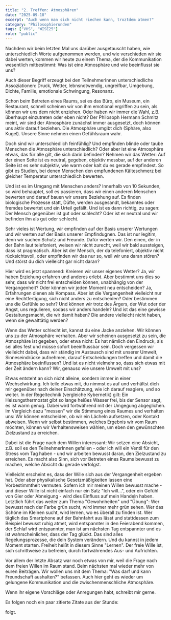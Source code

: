 ```yaml
---
title: "2. Treffen: Atmosphären"
date: "2025-09-18"
excerpt: "Auch wenn man sich nicht riechen kann, troztdem atmen?"
category: "Philosophierunden"
tags: ["VHS", "WISE25"]
role: "public"
---
```


Nachdem wir beim letzten Mal uns darüber ausgetauscht haben, wie unterschiedlich Worte aufgenommen werden,
und wie verschieden wir sie dabei werten, kommen wir heute zu einem Thema, der die Kommunikation wesentlich
mitbestimmt: Was ist eine Atmosphäre und wie beeinflusst sie uns?

Auch dieser Begriff erzeugt bei den TeilnehmerInnen unterschiedliche Assoziationen: Druck, Wetter,
lebnsnotwendig, ungreifbar, Umgebung, Dichte, Familie, emotionale Schwingung, Resonanz.

Schon beim Betreten eines Raums, sei es das Büro, ein Museum, ein Restaurant, schnell scheinen
wir von ihm emotional ergriffen zu sein, als können wir uns dem nicht enziehen. Oder haben wir
immer die Wahl, z.B. überhaupt einzutreten oder eben nicht? Der Philosoph Hermann Schmitz
meint, wir sind der Atmosphäre zunächst immer ausgesetzt, doch können uns aktiv darauf beziehen.
Die Atmosphäre umgibt dich (Sphäre, also Kugel). Unsere Sinne nehmen einen Gefühlsraum wahr.

Doch sind wir unterschiedlich feinfühlig? Und empfinden blinde oder taube Menschen die Atmosphäre
unterschiedlich? Oder aber ist eine Atmosphäre etwas, das für alle gilt, die sich darin befinden?
Nehmen wir das Wetter: Auf der einen Seite ist es neutral, gegeben, objektiv messbar, auf der
anderen Seite ist es sehr subjektiv, wie warm oder kalt du es gerade empfindest. So gibt es
Studien, bei denen Menschen den empfundenen Kälteschmerz bei gleicher Temperatur unterschiedlich
bewerten.

Und ist es im Umgang mit Menschen anders? Innerhalb von 10 Sekunden, so wird behauptet, soll es passieren,
dass wir einen anderen Menschen bewerten und darauf bauen wir unsere Beziehung auf. Es finden
biologische Prozesse statt, Düfte, werden ausgesandt, bekanntes oder fremdes bewertet und ein Urteil
gefällt. Und ist es dann richtig, zu sagen: Der Mensch gegenüber ist gut oder schlecht? Oder ist er
neutral und wir befinden ihn als gut oder schlecht.

Sehr vieles ist Wertung, wir empfinden auf der Basis unserer Wertungen und wir werten auf der Basis
unserer Empfindugnen. Das ist nur legitim, denn wir suchen Schutz und Freunde. Dafür werten wir.
Den einen, der in der Bahn laut telefoniert, weisen wir nicht zurecht, weil wir bald aussteigen,
dass ist pragmatisch. Aber ist der Mensch, der da telefoniert, objektiv nicht rücksichtsvoll, oder
empfinden wir das nur so, weil wir uns daran stören? Und störst du dich vielleicht gar nicht daran?

Hier wird es jetzt spannend: Kreieren wir unser eigenes Wetter? Ja, wir haben Erziehung erfahren
und anderes erlebt. Aber bestimmt uns dies so sehr, dass wir nicht frei entscheiden können,
unabhängig von der Vergangenheit? Oder können wir jeden Moment neu entscheiden? Ja, Erfahrungen
dienen als Kompass. Aber ist die Vergangenheit vielleicht nur eine Rechtfertigung, sich nicht
anders zu entscheiden? Oder bestimmen uns die Gefühle so sehr? Und können wir trotz des
Ärgers, der Wut oder der Angst, uns regulieren, sodass wir anders handeln? Und ist das
eine gewisse Gestaltungsmacht, die wir damit haben? Die andere vielleicht nicht haben,
wenn sie gewalttätig werden?

Wenn das Wetter schlecht ist, kannst du eine Jacke anziehen. Wir können uns zu der Atmosphäre verhalten.
Aber wir scheinen ausgesetzt zu sein, die Atmosphäre ist gegeben, oder etwa nicht: Es hat nämlich
den Eindruck, als sei alles fest und müsse sofort beeinflussbar sein. Doch vergessen wir vielleicht
dabei, dass wir ständig im Austausch sind mit unserer Umwelt, Sinneseindrücke aufnehmen, darauf
Entscheidungen treffen und damit die Atmosphäre beeinflussen? Und ist es nicht vielmehr so,
dass sich etwas mit der Zeit ändern kann? Wir, genauso wie unsere Umwelt mit uns?

Etwas entsteht an sich nicht alleine, sondern immer in einer Wechselwirkung. Ich teile etwas mit,
du nimmst es auf und verhältst dich mir gegenüber nach deiner Einschätzung, wie ich darauf reagiere,
und so weiter. In der Regeltechnik (vergleiche Kybernetik) gilt: Ein Heizungsthermostat
gibt so lange heißes Wasser frei, bis der Sensor sagt, es ist warm genug. Dabei wird fortwährend
mit der Umgegung abgeglichen. Im Vergleich dazu "messen" wir die Stimmung eines Raumes und verhalten
uns: Wir können entscheiden, ob wir ein Lächeln aufsetzen, oder Kontakt abweisen. Wenn wir
selbst bestimmen, welches Ergebnis wir vom Raum möchten, können wir Verhaltensweisen wählen,
um eben den gewünschten Zielzustand zu erreichen.

Dabei ist die Frage nach dem Willen interessant: Wir setzen eine Absicht, z.B. soll es den TeilnehmerInnen
gefallen - oder ich will ein Ventil für den Stress vom Tag haben - und wir arbeiten bewusst daran,
den Zielzustand zu erreichen. Es macht also Sinn, sich vor Betreten eines Raums bewusst zu machen,
welche Absicht du gerade verfolgst.

Vielleicht erscheint es, dass der Wille sich aus der Vergangenheit ergeben hat. Oder aber physikalische
Gesetzmäßigkeiten lassen eine Vorbestimmtheit vermuten. Sofern ich mir meinen Willen bewusst mache -
und dieser Wille ist nicht einfach nur ein Satz "Ich will...", oder ein Gefühl von Gier oder Abneigung -
wird dies Einfluss auf mein Handeln haben. Letztlich führt das weiter zum Thema "Gewohnheiten" und
"Übung": Wer bewusst nach der Farbe grün sucht, wird immer mehr grün sehen. Wer das Schöne im Kleinen
sucht, wird lernen, wo es überall zu finden ist. Wer täglich das Smartphone auf der Bahnfahrt aus
lässt und stattdessen zum Beispiel bewusst ruhig atmet, wird entspannter in den Feierabend kommen,
der Schlaf wird entspannter, man ist am nächsten Tag entspannter und es ist wahrscheinlicher,
dass der Tag glückt. Das sind alles Regelungsprozesse, die dein System verändern. Und du
kannst in jedem Moment starten. Freiheit heißt in diesem Sinne "Lernen". Der freie Wille ist,
sich schrittweise zu befreien, durch fortwährendes Aus- und Aufrichten.

Vor allem der letzte Absatz war noch etwas von mir, weil die Frage nach dem freien Willen im Raum stand.
Beim nächsten mal wieder mehr von euren Beiträgen. Wir wollen uns mit dem Thema:
"Was darf und kann Freundschaft aushalten?" befassen. Auch hier geht es wieder um
gelungene Kommunikation und die zwischenmenschliche Atmosphäre.

Wenn ihr eigene Vorschläge oder Anregungen habt, schreibt mir gerne.

Es folgen noch ein paar zitierte Zitate aus der Stunde:

folgt.
